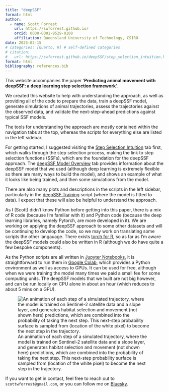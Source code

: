 ```yaml
---
title: "deepSSF"
format: html
author:
  - name: Scott Forrest
    url: https://swforrest.github.io/
    orcid: 0000-0001-9529-0108
    affiliation: Queensland University of Technology, CSIRO
date: 2025-02-15
# categories: [Quarto, R] # self-defined categories
# citation: 
#   url: https://swforrest.github.io/deepSSF/step_selection_intuition.html
format: html
bibliography: references.bib
---
```


This website accompanies the paper '**Predicting animal movement with deepSSF: a deep learning step selection framework**'.

We created this website to help with understanding the approach, as well as providing all of the code to prepare the data, train a deepSSF model, generate simulations of animal trajectories, assess the trajectories against the observed data, and validate the next-step-ahead predictions against typical SSF models.

The tools for understanding the approach are mostly contained within the navigation tabs at the top, whereas the scripts for everything else are listed in the left sidebar.

For getting started, I suggested visiting the [Step Selection Intuition](step_selection_intuition.qmd) tab first, which walks through the step selection process, making the link to step selection functions (SSFs), which are the foundation for the deepSSF approach. The [deepSSF Model Overview](deepSSF_model_overview.qmd) tab provides information about the deepSSF model that we used (although deep learning is extremely flexible so there are many ways to build the model), and shows an example of what it looks like being trained, and then some simulations from the model. 

There are also many plots and descriptions in the scripts in the left sidebar, particularly in the [deepSSF Training](Python/deepSSF_train.ipynb) script (where the model is fitted to data). I expect that these will also be helpful to understand the approach.

As I (Scott) didn't know Python before getting into this paper, there is a mix of R code (because I'm familiar with it) and Python code (because the deep learning libraries, namely Pytorch, are more developed in it). We are working on applying the deepSSF approach to some other datasets and will be continuing to develop the code, so we may work on translating some scripts the other langauage. There exists [torch for R](https://torch.mlverse.org/), so as far as I'm aware the deepSSF models could also be written in R (although we do have quite a few bespoke components).

As the Python scripts are all written in [Jupyter Notebooks](https://jupyter.org/), it is straightforward to run them in [Google Colab](https://colab.google/), which provides a Python environment as well as access to GPUs. It can be used for free, although when we were training the model many times we paid a small fee for some computing units. The deepSSF models that we built are not big however, and can be run locally on CPU alone in about an hour (which reduces to about 5 mins on a GPU).

![An animation of each step of a simulated trajectory, where the model is trained on Sentinel-2 satellite data and a slope layer, and generates habitat selection and movement (not shown here) predictions, which are combined into the probability of taking the next step. This next-step probability surface is sampled from (location of the white pixel) to become the next step in the trajectory.](figures/simulation_S2.gif)

If you want to get in contact, feel free to reach out to `scottwforrest@gmail.com`, or you can follow me on [Bluesky](https://bsky.app/profile/scottwilliamf.bsky.social).